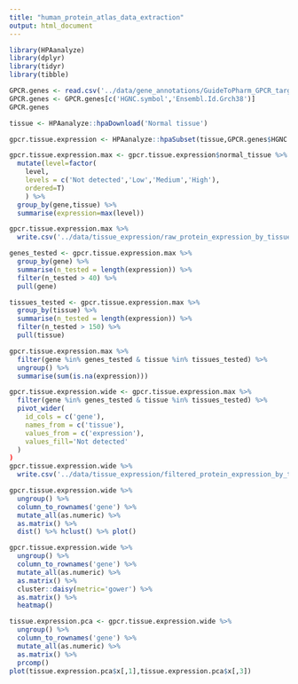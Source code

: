 ```yaml
---
title: "human_protein_atlas_data_extraction"
output: html_document
---
```


```r
library(HPAanalyze)
library(dplyr)
library(tidyr)
library(tibble)
```


```r
GPCR.genes <- read.csv('../data/gene_annotations/GuideToPharm_GPCR_targets_refined_060121.csv',stringsAsFactors = F)
GPCR.genes <- GPCR.genes[c('HGNC.symbol','Ensembl.Id.Grch38')]
GPCR.genes
```

```r
tissue <- HPAanalyze::hpaDownload('Normal tissue')
```
```r
gpcr.tissue.expression <- HPAanalyze::hpaSubset(tissue,GPCR.genes$HGNC.symbol)
```

```r
gpcr.tissue.expression.max <- gpcr.tissue.expression$normal_tissue %>%
  mutate(level=factor(
    level,
    levels = c('Not detected','Low','Medium','High'),
    ordered=T)
    ) %>% 
  group_by(gene,tissue) %>% 
  summarise(expression=max(level))
```
```r
gpcr.tissue.expression.max %>% 
  write.csv('../data/tissue_expression/raw_protein_expression_by_tissue.csv',row.names = F)
```

```r
genes_tested <- gpcr.tissue.expression.max %>% 
  group_by(gene) %>% 
  summarise(n_tested = length(expression)) %>% 
  filter(n_tested > 40) %>% 
  pull(gene)
```

```r
tissues_tested <- gpcr.tissue.expression.max %>% 
  group_by(tissue) %>% 
  summarise(n_tested = length(expression)) %>% 
  filter(n_tested > 150) %>% 
  pull(tissue)
```


```r
gpcr.tissue.expression.max %>% 
  filter(gene %in% genes_tested & tissue %in% tissues_tested) %>% 
  ungroup() %>% 
  summarise(sum(is.na(expression)))
```


```r
gpcr.tissue.expression.wide <- gpcr.tissue.expression.max %>% 
  filter(gene %in% genes_tested & tissue %in% tissues_tested) %>% 
  pivot_wider(
    id_cols = c('gene'),
    names_from = c('tissue'),
    values_from = c('expression'),
    values_fill='Not detected'
  )
)
gpcr.tissue.expression.wide %>% 
  write.csv('../data/tissue_expression/filtered_protein_expression_by_tissue.csv')
```


```r
gpcr.tissue.expression.wide %>% 
  ungroup() %>% 
  column_to_rownames('gene') %>% 
  mutate_all(as.numeric) %>% 
  as.matrix() %>% 
  dist() %>% hclust() %>% plot()
```
```r
gpcr.tissue.expression.wide %>% 
  ungroup() %>% 
  column_to_rownames('gene') %>% 
  mutate_all(as.numeric) %>% 
  as.matrix() %>% 
  cluster::daisy(metric='gower') %>% 
  as.matrix() %>% 
  heatmap()
```
```r
tissue.expression.pca <- gpcr.tissue.expression.wide %>% 
  ungroup() %>% 
  column_to_rownames('gene') %>% 
  mutate_all(as.numeric) %>% 
  as.matrix() %>% 
  prcomp()
plot(tissue.expression.pca$x[,1],tissue.expression.pca$x[,3])
```

